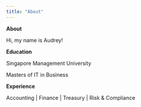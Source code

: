 ```yaml
---
title: "About"
---
```


**About**

Hi, my name is Audrey!

**Education**

Singapore Management University

Masters of IT in Business

**Experience**

Accounting \| Finance \| Treasury \| Risk & Compliance
